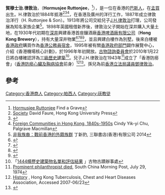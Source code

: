 {{expand|time=2015-04-21T03:54:22+00:00}}
{{noteTA
|1=zh-cn:帕西;zh-tw:帕西;zh-hk:巴斯;zh-mo:巴斯;
}}
'''賀穆士治.律敦治'''，（'''Hormusjee Ruttonjee'''，{{bd|1860年|6月22日|1944年|12月20日}}<ref>[http://www.findagrave.com/cgi-bin/fg.cgi?page=gr&GRid=62048013 Hormusjee Ruttonjee] {{Wayback|url=http://www.findagrave.com/cgi-bin/fg.cgi?page=gr&GRid=62048013 |date=20150402144343 }} Find a Grave</ref>），是一位在香港的[[巴斯人|巴斯人]]，在[[孟買|孟買]]出生。H.律敦治於1884年抵港<ref>[https://books.google.com.hk/books?id=OzIOBAAAQBAJ&pg=PA147&lpg=PA147&dq=Hormusjee+Ruttonjee&source=bl&ots=DaWMnDsrQ2&sig=TNWm7G1f0RNgwReYu0xyqxQD0EI&hl=en&sa=X&ei=o50NVcurJpDo8AWiroGgCQ&ved=0CDUQ6AEwBDgy#v=onepage&q=Hormusjee%20Ruttonjee&f=false Society] {{Wayback|url=https://books.google.com.hk/books?id=OzIOBAAAQBAJ&pg=PA147&lpg=PA147&dq=Hormusjee+Ruttonjee&source=bl&ots=DaWMnDsrQ2&sig=TNWm7G1f0RNgwReYu0xyqxQD0EI&hl=en&sa=X&ei=o50NVcurJpDo8AWiroGgCQ&ved=0CDUQ6AEwBDgy#v=onepage&q=Hormusjee%20Ruttonjee&f=false |date=20150402095659 }} David Faure, Hong Kong University Press</ref><ref>{{Cite web |url=http://www.macaudata.com/macaubook/book128/html/07701.htm |title=瑣羅亞斯德教(Zoroastrianism) |accessdate=2015-03-21 |archive-date=2015-04-02 |archive-url=https://web.archive.org/web/20150402123756/http://www.macaudata.com/macaubook/book128/html/07701.htm |dead-url=no }}</ref><ref>[https://books.google.com.hk/books?id=PUfHAAAAQBAJ&pg=PA158&lpg=PA158&dq=Hormusjee+Ruttonjee&source=bl&ots=4Vicmn8_je&sig=vhD7wRbqBJ3QXqsO1SpHvNSnvDQ&hl=en&sa=X&ei=s5wNVcTTBoS78gX26oHQCw&ved=0CDAQ6AEwBDgK#v=onepage&q=Hormusjee%20Ruttonjee&f=false Foreign Communities in Hong Kong, 1840s-1950s] {{Wayback|url=https://books.google.com.hk/books?id=PUfHAAAAQBAJ&pg=PA158&lpg=PA158&dq=Hormusjee+Ruttonjee&source=bl&ots=4Vicmn8_je&sig=vhD7wRbqBJ3QXqsO1SpHvNSnvDQ&hl=en&sa=X&ei=s5wNVcTTBoS78gX26oHQCw&ved=0CDAQ6AEwBDgK#v=onepage&q=Hormusjee%20Ruttonjee&f=false |date=20150402130126 }} Cindy Yik-yi Chu, Palgrave Macmillan</ref>，在香港及廣州的洋行工作，1887年成立律敦治洋行（H. Ruttonjee & Son）。1913年將公司交給兒子[[J.H.律敦治|J.H.律敦治]]打理，公司發展為知名家族企業<ref>[https://books.google.com.hk/books?id=krIQBgAAQBAJ&pg=PA187&lpg=PA187&dq=H.%E5%BE%8B%E6%95%A6%E6%B2%BB&source=bl&ots=-xsBiSoSD9&sig=ml1eUyGYlhYsQAlx2ZLfnZx8Bjo&hl=en&sa=X&ei=IZoNVfqCDZXn8AX78YGIBg&ved=0CEoQ6AEwBw#v=onepage&q=H.%E5%BE%8B%E6%95%A6%E6%B2%BB&f=false 非我族裔：戰前香港的外籍族群] {{Wayback|url=https://books.google.com.hk/books?id=krIQBgAAQBAJ&pg=PA187&lpg=PA187&dq=H.%E5%BE%8B%E6%95%A6%E6%B2%BB&source=bl&ots=-xsBiSoSD9&sig=ml1eUyGYlhYsQAlx2ZLfnZx8Bjo&hl=en&sa=X&ei=IZoNVfqCDZXn8AX78YGIBg&ved=0CEoQ6AEwBw#v=onepage&q=H.%E5%BE%8B%E6%95%A6%E6%B2%BB&f=false |date=20150402123209 }}丁新豹, 三聯書店(香港)有限公司 2014</ref>。1898年英國租借新界後，律敦治父子開始在深井購入大量土地，在1930年代初期在[[深井|深井]]興建香港首座釀酒廠[[香港生力啤酒廠|香港啤酒廠有限公司]]（'''Hong Kong Brewery'''），持有大量深井物業<ref>{{Cite web |url=http://cache.org.hk/blog/waller_and_sham_tseng/ |title=窩拿與深井 – 村民回憶中的生力啤廠長 （溫詩） |accessdate=2015-03-27 |archive-date=2015-04-02 |archive-url=https://web.archive.org/web/20150402163304/http://cache.org.hk/blog/waller_and_sham_tseng/ |dead-url=no }}</ref><ref>{{Cite web |url=http://www.ol.mingpao.com/cfm/style5.cfm?File=20140427%2Fsta13%2Fuaf1.txt |title=街知巷聞﹕深井發迹 關生力啤事 |accessdate=2020-09-26 |archive-date=2020-06-12 |archive-url=https://web.archive.org/web/20200612114128/https://ol.mingpao.com/cfm/style5.cfm?File=20140427%2Fsta13%2Fuaf1.txt |dead-url=no }}</ref><ref>{{Cite web |url=http://hk.apple.nextmedia.com/news/art/20071110/10402891 |title=蘋果資訊：開業逾半世紀　深井燒鵝始祖 |accessdate=2015-03-27 |archive-date=2015-04-02 |archive-url=https://web.archive.org/web/20150402142158/http://hk.apple.nextmedia.com/news/art/20071110/10402891 |dead-url=no }}</ref><ref>{{Cite web |url=http://hk.apple.nextmedia.com/financeestate/art/20121124/18078297 |title=陳記燒鵝後人 深井「山寨王」 |accessdate=2015-03-27 |archive-date=2016-07-23 |archive-url=https://web.archive.org/web/20160723090946/http://hk.apple.nextmedia.com/financeestate/art/20121124/18078297 |dead-url=no }}</ref>，並且興建白樓作為別墅。後來白樓被[[港英政府|香港政府]]購買作為[[香港公務員|香港公務員]][[宿舍|宿舍]]，1995年被有關[[香港政府部門|香港政府部門]]闢作展覽中心，介紹《香港機場核心計劃》，於1996年年初開放。[[古物諮詢委員會|古物諮詢委員會]]於2010年1月22日將白樓確認評為[[三級歷史建築|三級歷史建築]]<ref>「[http://www.lcsd.gov.hk/ce/Museum/Monument/form/AAB-SM-chi.pdf 1444幢歷史建築物名單和評估結果] {{Wayback|url=http://www.lcsd.gov.hk/ce/Museum/Monument/form/AAB-SM-chi.pdf |date=20111215155849 }}」古物古蹟辦事處</ref>。兒子J.H.律敦治在1943年<ref>[http://sunzi1.lib.hku.hk/newspaper/view/09_01.01/93242.pdf Prominent philanthropist died], South China Morning Post, July 29, 1974</ref>成立了「香港防癆會」（[[香港防癆心臟及胸病協會|香港防癆心臟及胸病協會]]前身）<ref>[http://www.ha.org.hk/org/antitb/tb_ehist.htm History] {{Wayback|url=http://www.ha.org.hk/org/antitb/tb_ehist.htm |date=20150924024542 }}, Hong Kong Tuberculosis, Chest and Heart Diseases Association, Accessed 2007-06/23</ref><ref>{{Cite web |url=http://www.travelqna.org/travel/archives/24504 |title=巴斯墳場 |accessdate=2015-03-21 |archive-date=2015-04-02 |archive-url=https://web.archive.org/web/20150402120833/http://www.travelqna.org/travel/archives/24504 |dead-url=yes }}</ref>。孫兒為前[[香港立法局議員|香港立法局議員]][[鄧律敦治|鄧律敦治]]。

== 參考 ==
{{Reflist}}

{{DEFAULTSORT:R}}

[[Category:香港商人|Category:香港商人]]
[[Category:帕西人|Category:帕西人]]
[[Category:祆教徒|Category:祆教徒]]